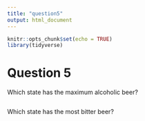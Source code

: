 ```yaml
---
title: "question5"
output: html_document
---
```


```r
knitr::opts_chunk$set(echo = TRUE)
library(tidyverse)
```

# Question 5
Which state has the maximum alcoholic beer?
```r
```

Which state has the most bitter beer?
```r
```
